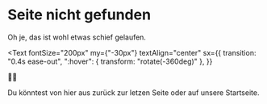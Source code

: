 
# Seite nicht gefunden

Oh je, das ist wohl etwas schief gelaufen.

<Text
  fontSize="200px"
  my={"-30px"}
  textAlign="center"
  sx={{
    transition: "0.4s ease-out",
    ":hover": { transform: "rotate(-360deg)" },
  }}
>
  🤷‍♂️
</Text>

Du könntest von hier aus zurück zur letzen Seite oder auf unsere <Link href="/"><A variant="underline">Startseite</A></Link>.
